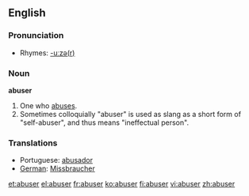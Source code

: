 ==English==

===Pronunciation===
*Rhymes: [[Rhymes:English:-uːzə(r)|-uːzə(r)]]

===Noun===
'''abuser'''

# One who [[abuse]]s.
# Sometimes colloquially "abuser" is used as slang as a short form of "self-abuser", and thus means "ineffectual person".

===Translations===
* Portuguese: [[abusador]]
* [[German]]: [[Missbraucher]]

[[et:abuser]]
[[el:abuser]]
[[fr:abuser]]
[[ko:abuser]]
[[fi:abuser]]
[[vi:abuser]]
[[zh:abuser]]